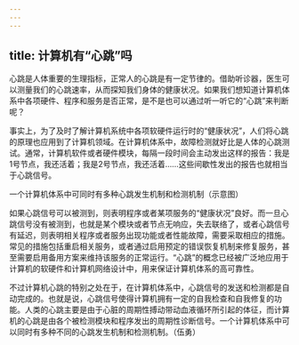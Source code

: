 ```yaml
---
---
---
```

title: 计算机有“心跳”吗
---




心跳是人体重要的生理指标，正常人的心跳是有一定节律的。借助听诊器，医生可以测量我们的心跳速率，从而探知我们身体的健康状况。如果我们想知道计算机体系中各项硬件、程序和服务是否正常，是不是也可以通过听一听它的“心跳”来判断呢？

事实上，为了及时了解计算机系统中各项软硬件运行时的“健康状况”，人们将心跳的原理也应用到了计算机领域。在计算机体系中，故障检测就好比是人体的心跳测试。通常，计算机软件或者硬件模块，每隔一段时间会主动发出这样的报告：我是1号节点，我还活着；我是2号节点，我还活着……这些间歇性发出的报告也就相当于心跳信号。

一个计算机体系中可同时有多种心跳发生机制和检测机制（示意图）



如果心跳信号可以被测到，则表明程序或者某项服务的“健康状况”良好。而一旦心跳信号没有被测到，也就是某个模块或者节点无响应，失去联络了，或者心跳信号有延迟，则表明相关程序或者服务出现功能或者性能故障，需要采取相应的措施。常见的措施包括重启相关服务，或者通过启用预定的错误恢复机制来修复服务，甚至需要启用备用方案来维持该服务的正常运行。“心跳”的概念已经被广泛地应用于计算机的软硬件和计算机网络设计中，用来保证计算机体系的高可靠性。

不过计算机心跳的特别之处在于，在计算机体系中，心跳信号的发送和检测都是自动完成的。也就是说，心跳信号使得计算机拥有一定的自我检查和自我修复的功能。人类的心跳主要是由于心脏的周期性搏动带动血液循环所引起的体征，而计算机的心跳是由各个被检测模块和程序发出的周期性诊断信号。一个计算机体系中可以同时有多种不同的心跳发生机制和检测机制。（伍勇）
